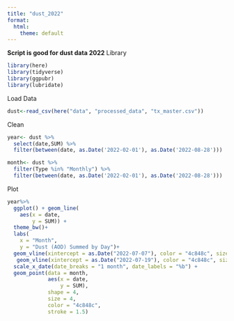 ```yaml
---
title: "dust_2022"
format:
  html:
    theme: default
---
```

**Script is good for dust data 2022**
Library
```r
library(here)
library(tidyverse)
library(ggpubr)
library(lubridate)
```

Load Data 
```r
dust<-read_csv(here("data", "processed_data", "tx_master.csv")) 
```

Clean
```r
year<- dust %>%
  select(date,SUM) %>%
  filter(between(date, as.Date('2022-02-01'), as.Date('2022-08-28')))

month<- dust %>%
  filter(Type %in% "Monthly") %>%
  filter(between(date, as.Date('2022-02-01'), as.Date('2022-08-28')))
```

Plot
```r
year%>%
  ggplot() + geom_line(
    aes(x = date,
        y = SUM)) +
  theme_bw()+
  labs(
    x = "Month",
    y = "Dust (AOD) Summed by Day")+
  geom_vline(xintercept = as.Date("2022-07-07"), color = "4c848c", size = 1)+
   geom_vline(xintercept = as.Date("2022-07-19"), color = "4c848c", size = 1)+
  scale_x_date(date_breaks = "1 month", date_labels = "%b") +
  geom_point(data = month,
             aes(x = date,
                 y = SUM),
             shape = 4,
             size = 4,
             color = "4c848c",
             stroke = 1.5)
```


